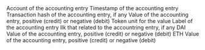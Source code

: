 <ParamField path="code">
Account of the accounting entry
</ParamField>
<ParamField path="ts">
Timestamp of the accounting entry
</ParamField>
<ParamField path="hash">
Transaction hash of the accounting entry, if any
</ParamField>
<ParamField path="value">
Value of the accounting entry, positive (credit) or negative (debit)
</ParamField>
<ParamField path="token">
Token unit for the value
</ParamField>
<ParamField path="descriptor">
Label of the accounting entry
</ParamField>
<ParamField path="ilk">
Ilk that related to the accountring entry, if any
</ParamField>
<ParamField path="dai_value">
DAI Value of the accounting entry, positive (credit) or negative (debit)
</ParamField>
<ParamField path="eth_value">
ETH Value of the accounting entry, positive (credit) or negative (debit)
</ParamField>
